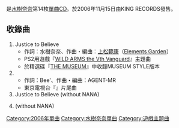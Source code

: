 {{Unreferenced|time=2019-09-17T01:29:20+00:00}}
{{infobox Single|
| Name        = {{lang|ja|Justice to Believe/アオイイロ}}
| Artist      = [[水樹奈奈|水樹奈奈]]
| Cover       = Nana Mizuki Single14.jpg
| Released    = 2006年11月15日
| Length      = 18分51秒
| Label       = [[Kingrecords|Kingrecords]]
| Chart position = *最高4位<small>（[[Oricon|Oricon]]）</small>
| Last single  = [[SUPER_GENERATION|SUPER GENERATION]]<br />（2006年）
| This single  = {{lang|ja|'''Justice to Believe/アオイイロ'''}}<br />（2006年）
| Next single  = [[SECRET_AMBITION|SECRET AMBITION]]<br />（2007年）
}}
'''{{lang|ja|Justice to Believe/アオイイロ}}'''是[[水樹奈奈|水樹奈奈]]第14枚[[單曲|單曲CD]]。於2006年11月15日由KING RECORDS發售。

== 收錄曲 ==
# Justice to Believe
#* 作詞：水樹奈奈、作曲・編曲：[[上松範康|上松範康]]（[[Elements_Garden|Elements Garden]]）
#* PS2用遊戲『[[狂野歷險_the_Vth_Vanguard|WILD ARMS the Vth Vanguard]]』主題曲
#* 於精選碟『[[THE_MUSEUM|THE MUSEUM]]』中收錄MUSEUM STYLE版本
# {{lang|ja|アオイイロ}}
#* 作詞：Bee'、作曲・編曲：AGENT-MR
#* 東京電視台『{{lang|ja|[[うぇぶたま|うぇぶたま]]}}』片尾曲
# Justice to Believe (without NANA)
# {{lang|ja|アオイイロ}} (without NANA)

{{水树奈奈}}
{{Single-stub}}

[[Category:2006年單曲|Category:2006年單曲]]
[[Category:水樹奈奈單曲|Category:水樹奈奈單曲]]
[[Category:遊戲主題曲|Category:遊戲主題曲]]
